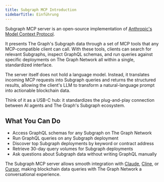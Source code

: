 ```yaml
---
title: Subgraph MCP Introduction
sidebarTitle: Einführung
---
```


Subgraph MCP server is an open-source implementation of [Anthropic's Model Context Protocol](https://modelcontextprotocol.io/introduction).

It presents The Graph's Subgraph data through a set of MCP tools that any MCP-compatible client can call. With these tools, clients can search for relevant Subgraphs, inspect GraphQL schemas, and run queries against specific deployments on The Graph Network all within a single, standardized interface.

The server itself does not hold a language model. Instead, it translates incoming MCP requests into Subgraph queries and returns the structured results, allowing the client's LLM to transform a natural-language prompt into actionable blockchain data.

Think of it as a USB-C hub: it standardizes the plug-and-play connection between AI agents and The Graph's Subgraph ecosystem.

## What You Can Do

- Access GraphQL schemas for any Subgraph on The Graph Network
- Run GraphQL queries on any Subgraph deployment
- Discover top Subgraph deployments by keyword or contract address
- Retrieve 30-day query volumes for Subgraph deployments
- Ask questions about Subgraph data without writing GraphQL manually

The Subgraph MCP server allows smooth integration with [Claude](/ai-suite/subgraph-mcp/claude/), [Cline](/ai-suite/subgraph-mcp/cline/), or [Cursor](/ai-suite/subgraph-mcp/cursor/), making blockchain data queries with The Graph Network a conversational experience.

